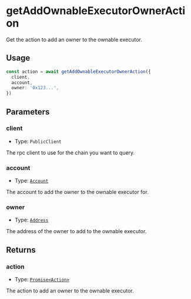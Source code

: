 # getAddOwnableExecutorOwnerAction

Get the action to add an owner to the ownable executor.

## Usage

```typescript copy
const action = await getAddOwnableExecutorOwnerAction({
  client,
  account,
  owner: '0x123...',
})
```

## Parameters

### client

- Type: `PublicClient`

The rpc client to use for the chain you want to query.

### account

- Type: [`Account`](/module-sdk/glossary/types#account)

The account to add the owner to the ownable executor for.

### owner

- Type: [`Address`](https://viem.sh/docs/glossary/types#address)

The address of the owner to add to the ownable executor.

## Returns

### action

- Type: [`Promise<Action>`](/module-sdk/glossary/types#action)

The action to add an owner to the ownable executor.
